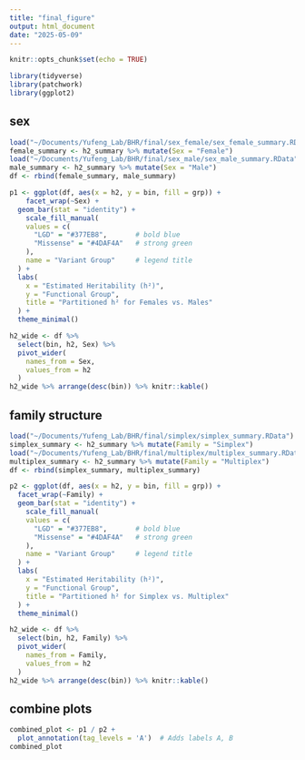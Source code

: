 ```yaml
---
title: "final_figure"
output: html_document
date: "2025-05-09"
---
```


```r
knitr::opts_chunk$set(echo = TRUE)

library(tidyverse)
library(patchwork)
library(ggplot2)
```

## sex

```r
load("~/Documents/Yufeng_Lab/BHR/final/sex_female/sex_female_summary.RData")
female_summary <- h2_summary %>% mutate(Sex = "Female")
load("~/Documents/Yufeng_Lab/BHR/final/sex_male/sex_male_summary.RData")
male_summary <- h2_summary %>% mutate(Sex = "Male")
df <- rbind(female_summary, male_summary)
```

```r
p1 <- ggplot(df, aes(x = h2, y = bin, fill = grp)) +
    facet_wrap(~Sex) +
  geom_bar(stat = "identity") +
    scale_fill_manual(
    values = c(
      "LGD" = "#377EB8",       # bold blue
      "Missense" = "#4DAF4A"   # strong green
    ),
    name = "Variant Group"     # legend title
  ) +
  labs(
    x = "Estimated Heritability (h²)",
    y = "Functional Group",
    title = "Partitioned h² for Females vs. Males"
  ) +
  theme_minimal()
```

```r
h2_wide <- df %>%
  select(bin, h2, Sex) %>%
  pivot_wider(
    names_from = Sex,
    values_from = h2
  )
h2_wide %>% arrange(desc(bin)) %>% knitr::kable()
```

## family structure

```r
load("~/Documents/Yufeng_Lab/BHR/final/simplex/simplex_summary.RData")
simplex_summary <- h2_summary %>% mutate(Family = "Simplex")
load("~/Documents/Yufeng_Lab/BHR/final/multiplex/multiplex_summary.RData")
multiplex_summary <- h2_summary %>% mutate(Family = "Multiplex")
df <- rbind(simplex_summary, multiplex_summary)
```

```r
p2 <- ggplot(df, aes(x = h2, y = bin, fill = grp)) +
  facet_wrap(~Family) +
  geom_bar(stat = "identity") +
    scale_fill_manual(
    values = c(
      "LGD" = "#377EB8",       # bold blue
      "Missense" = "#4DAF4A"   # strong green
    ),
    name = "Variant Group"     # legend title
  ) +
  labs(
    x = "Estimated Heritability (h²)",
    y = "Functional Group",
    title = "Partitioned h² for Simplex vs. Multiplex"
  ) +
  theme_minimal()
```



```r
h2_wide <- df %>%
  select(bin, h2, Family) %>%
  pivot_wider(
    names_from = Family,
    values_from = h2
  )
h2_wide %>% arrange(desc(bin)) %>% knitr::kable()
```

## combine plots

```r
combined_plot <- p1 / p2 + 
  plot_annotation(tag_levels = 'A')  # Adds labels A, B
combined_plot
```
